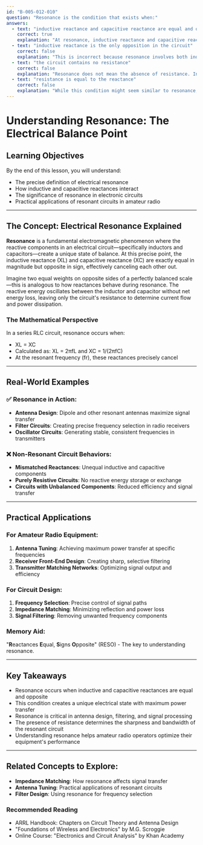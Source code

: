 ```yaml
---
id: "B-005-012-010"
question: "Resonance is the condition that exists when:"
answers:
  - text: "inductive reactance and capacitive reactance are equal and opposite in sign"
    correct: true
    explanation: "At resonance, inductive reactance and capacitive reactance precisely cancel each other out, creating a unique electrical condition where the circuit's reactive components neutralize each other. This results in a circuit where only resistance remains, leading to maximum power transfer and minimum impedance."
  - text: "inductive reactance is the only opposition in the circuit"
    correct: false
    explanation: "This is incorrect because resonance involves both inductive and capacitive reactances being equal and opposite, not just the presence of inductive reactance. A circuit with only inductive reactance would not be in a resonant state."
  - text: "the circuit contains no resistance"
    correct: false
    explanation: "Resonance does not mean the absence of resistance. In fact, resistance plays a critical role in determining the sharpness of the resonance and the circuit's bandwidth. A circuit without resistance would behave differently from a real-world resonant circuit."
  - text: "resistance is equal to the reactance"
    correct: false
    explanation: "While this condition might seem similar to resonance, it is not the precise definition. At resonance, the inductive and capacitive reactances are equal and opposite, canceling each other out, which is different from resistance being equal to reactance."
---
```


# Understanding Resonance: The Electrical Balance Point

## Learning Objectives
By the end of this lesson, you will understand:
- The precise definition of electrical resonance
- How inductive and capacitive reactances interact
- The significance of resonance in electronic circuits
- Practical applications of resonant circuits in amateur radio

---

## The Concept: Electrical Resonance Explained

**Resonance** is a fundamental electromagnetic phenomenon where the reactive components in an electrical circuit—specifically inductors and capacitors—create a unique state of balance. At this precise point, the inductive reactance (XL) and capacitive reactance (XC) are exactly equal in magnitude but opposite in sign, effectively canceling each other out.

Imagine two equal weights on opposite sides of a perfectly balanced scale—this is analogous to how reactances behave during resonance. The reactive energy oscillates between the inductor and capacitor without net energy loss, leaving only the circuit's resistance to determine current flow and power dissipation.

### The Mathematical Perspective

In a series RLC circuit, resonance occurs when:
- XL = XC
- Calculated as: XL = 2πfL and XC = 1/(2πfC)
- At the resonant frequency (fr), these reactances precisely cancel

---

## Real-World Examples

### ✅ Resonance in Action:
- **Antenna Design**: Dipole and other resonant antennas maximize signal transfer
- **Filter Circuits**: Creating precise frequency selection in radio receivers
- **Oscillator Circuits**: Generating stable, consistent frequencies in transmitters

### ❌ Non-Resonant Circuit Behaviors:
- **Mismatched Reactances**: Unequal inductive and capacitive components
- **Purely Resistive Circuits**: No reactive energy storage or exchange
- **Circuits with Unbalanced Components**: Reduced efficiency and signal transfer

---

## Practical Applications

### For Amateur Radio Equipment:
1. **Antenna Tuning**: Achieving maximum power transfer at specific frequencies
2. **Receiver Front-End Design**: Creating sharp, selective filtering
3. **Transmitter Matching Networks**: Optimizing signal output and efficiency

### For Circuit Design:
1. **Frequency Selection**: Precise control of signal paths
2. **Impedance Matching**: Minimizing reflection and power loss
3. **Signal Filtering**: Removing unwanted frequency components

### Memory Aid:
"**R**eactances **E**qual, **S**igns **O**pposite" (RESO) - The key to understanding resonance.

---

## Key Takeaways

- Resonance occurs when inductive and capacitive reactances are equal and opposite
- This condition creates a unique electrical state with maximum power transfer
- Resonance is critical in antenna design, filtering, and signal processing
- The presence of resistance determines the sharpness and bandwidth of the resonant circuit
- Understanding resonance helps amateur radio operators optimize their equipment's performance

---

## Related Concepts to Explore:
- **Impedance Matching**: How resonance affects signal transfer
- **Antenna Tuning**: Practical applications of resonant circuits
- **Filter Design**: Using resonance for frequency selection

### Recommended Reading
- ARRL Handbook: Chapters on Circuit Theory and Antenna Design
- "Foundations of Wireless and Electronics" by M.G. Scroggie
- Online Course: "Electronics and Circuit Analysis" by Khan Academy